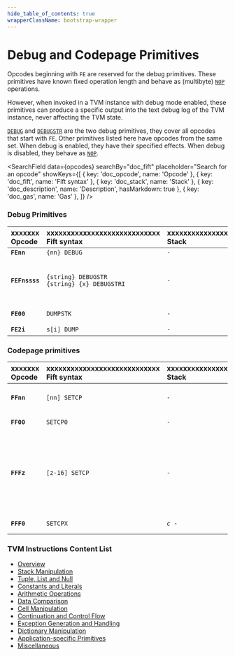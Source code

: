 ```yaml
---
hide_table_of_contents: true
wrapperClassName: bootstrap-wrapper
---
```



# Debug and Codepage Primitives

Opcodes beginning with `FE` are reserved for the debug primitives. These primitives have known fixed operation length and behave as (multibyte) [`NOP`](#instr-nop) operations.

However, when invoked in a TVM instance with debug mode enabled, these primitives can produce a specific output into the text debug log of the TVM instance, never affecting the TVM state.

[`DEBUG`](#instr-debug) and [`DEBUGSTR`](#instr-debugstr) are the two debug primitives, they cover all opcodes that start with `FE`.
Other primitives listed here have opcodes from the same set. When debug is enabled, they have their specified effects. When debug is disabled, they behave as [`NOP`](#instr-nop).

<SearchField
  data={opcodes}
  searchBy="doc_fift"
  placeholder="Search for an opcode"
  showKeys={[
    { key: 'doc_opcode', name: 'Opcode' },
    { key: 'doc_fift', name: 'Fift syntax' },
    { key: 'doc_stack', name: 'Stack' },
    { key: 'doc_description', name: 'Description', hasMarkdown: true },
    { key: 'doc_gas', name: 'Gas' },
  ]}
/>

### Debug Primitives

| xxxxxxx<br/>Opcode | xxxxxxxxxxxxxxxxxxxxxxxxxxxx<br/>Fift syntax | xxxxxxxxxxxxxxxxx<br/>Stack | xxxxxxxxxxxxxxxxxxxxxxxxxxxxxxxxxxxxxx<br/>Description | xxxx<br/>Gas |
|:-|:-|:-|:-|:-|
| **`FEnn`** | `{nn} DEBUG` | _`-`_ | `0 <= nn < 240` | `26` |
| **`FEFnssss`** | `{string} DEBUGSTR`<br/>`{string} {x} DEBUGSTRI` | _`-`_ | `0 <= n < 16`. Length of `ssss` is `n+1` bytes.<br/>`{string}` is a [string literal](https://github.com/Piterden/TON-docs/blob/master/Fift.%20A%20Brief%20Introduction.md#user-content-29-string-literals).<br/>[`DEBUGSTR`](#instr-debugstr): `ssss` is the given string.<br/>[`DEBUGSTRI`](#instr-debugstr): `ssss` is one-byte integer `0 <= x <= 255` followed by the given string. | `26` |
| **`FE00`** | `DUMPSTK` | _`-`_ | Dumps the stack (at most the top 255 values) and shows the total stack depth. | `26` |
| **`FE2i`** | `s[i] DUMP` | _`-`_ | Dumps `s[i]`. | `26` |



### Codepage primitives

| xxxxxxx<br/>Opcode | xxxxxxxxxxxxxxxxxxxxxxxxxxxx<br/>Fift syntax | xxxxxxxxxxxxxxxxx<br/>Stack | xxxxxxxxxxxxxxxxxxxxxxxxxxxxxxxxxxxxxx<br/>Description | xxxx<br/>Gas |
|:-|:-|:-|:-|:-|
| **`FFnn`** | `[nn] SETCP` | _`-`_ | Selects TVM codepage `0 <= nn < 240`. If the codepage is not supported, throws an invalid opcode exception. | `26` |
| **`FF00`** | `SETCP0` | _`-`_ | Selects TVM (test) codepage zero as described in this document. | `26` |
| **`FFFz`** | `[z-16] SETCP` | _`-`_ | Selects TVM codepage `z-16` for `1 <= z <= 15`. Negative codepages `-13...-1` are reserved for restricted versions of TVM needed to validate runs of TVM in other codepages. Negative codepage `-14` is reserved for experimental codepages, not necessarily compatible between different TVM implementations, and should be disabled in the production versions of TVM. | `26` |
| **`FFF0`** | `SETCPX` | _`c - `_ | Selects codepage `c` with `-2^15 <= c < 2^15` passed in the top of the stack. | `26` |


### TVM Instructions Content List

* [Overview](/learn/tvm-instructions/instructions)
* [Stack Manipulation](/learn/tvm-instructions/instructions/stack-manipulation)
* [Tuple, List and Null](/learn/tvm-instructions/instructions/tuple-list-null)
* [Constants and Literals](/learn/tvm-instructions/instructions/constant)
* [Arithmetic Operations](/learn/tvm-instructions/instructions/arithmetic)
* [Data Comparison](/learn/tvm-instructions/instructions/data-comparison)
* [Cell Manipulation](/learn/tvm-instructions/instructions/cell-manipulation)
* [Continuation and Control Flow](/learn/tvm-instructions/instructions/control-flow)
* [Exception Generation and Handling](/learn/tvm-instructions/instructions/exception-gen-and-handling)
* [Dictionary Manipulation](/learn/tvm-instructions/instructions/dictionary-manipulation)
* [Application-specific Primitives](/learn/tvm-instructions/instructions/app-specific)
* [Miscellaneous](/learn/tvm-instructions/instructions/miscellaneous)
